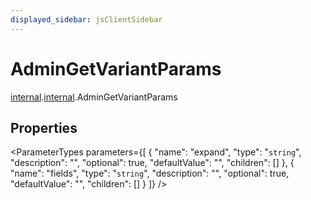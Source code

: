```yaml
---
displayed_sidebar: jsClientSidebar
---
```



# AdminGetVariantParams

[internal](../../admin_discounts/modules/admin_discounts.internal.mdx).[internal](../modules/admin_discounts.internal.internal.mdx).AdminGetVariantParams

## Properties

<ParameterTypes parameters={[
  {
    "name": "expand",
    "type": "`string`",
    "description": "",
    "optional": true,
    "defaultValue": "",
    "children": []
  },
  {
    "name": "fields",
    "type": "`string`",
    "description": "",
    "optional": true,
    "defaultValue": "",
    "children": []
  }
]} />

